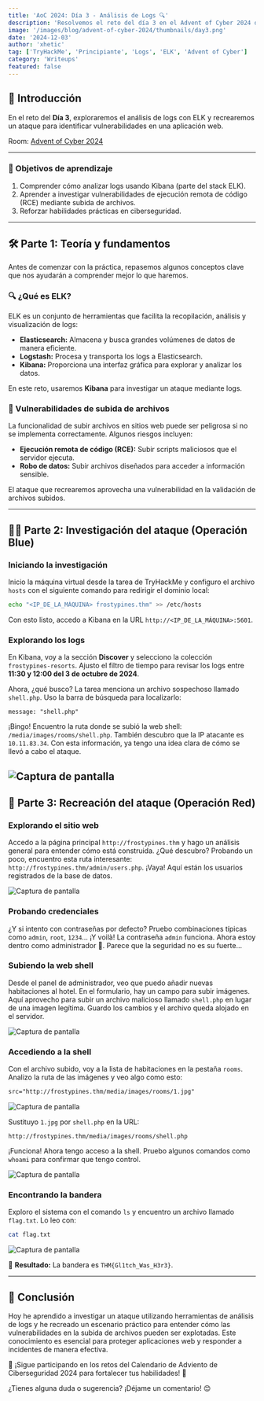 ```yaml
---
title: 'AoC 2024: Día 3 - Análisis de Logs 🔍'
description: 'Resolvemos el reto del día 3 en el Advent of Cyber 2024 organizado por TryHackMe.'
image: '/images/blog/advent-of-cyber-2024/thumbnails/day3.png'
date: '2024-12-03'
author: 'xhetic'
tag: ['TryHackMe', 'Principiante', 'Logs', 'ELK', 'Advent of Cyber']
category: 'Writeups'
featured: false
---
```


## 🌟 Introducción

En el reto del **Día 3**, exploraremos el análisis de logs con ELK y recrearemos un ataque para identificar vulnerabilidades en una aplicación web.

Room: [Advent of Cyber 2024](https://tryhackme.com/r/room/adventofcyber2024)

---

### 🎯 Objetivos de aprendizaje

1. Comprender cómo analizar logs usando Kibana (parte del stack ELK).
2. Aprender a investigar vulnerabilidades de ejecución remota de código (RCE) mediante subida de archivos.
3. Reforzar habilidades prácticas en ciberseguridad.

---

## 🛠️ Parte 1: Teoría y fundamentos

Antes de comenzar con la práctica, repasemos algunos conceptos clave que nos ayudarán a comprender mejor lo que haremos.

### 🔍 ¿Qué es ELK?

ELK es un conjunto de herramientas que facilita la recopilación, análisis y visualización de logs:

- **Elasticsearch:** Almacena y busca grandes volúmenes de datos de manera eficiente.
- **Logstash:** Procesa y transporta los logs a Elasticsearch.
- **Kibana:** Proporciona una interfaz gráfica para explorar y analizar los datos.

En este reto, usaremos **Kibana** para investigar un ataque mediante logs.

### 📄 Vulnerabilidades de subida de archivos

La funcionalidad de subir archivos en sitios web puede ser peligrosa si no se implementa correctamente. Algunos riesgos incluyen:

- **Ejecución remota de código (RCE):** Subir scripts maliciosos que el servidor ejecuta.
- **Robo de datos:** Subir archivos diseñados para acceder a información sensible.

El ataque que recrearemos aprovecha una vulnerabilidad en la validación de archivos subidos.

---

## 🕵️‍♂️ Parte 2: Investigación del ataque (Operación Blue)

### Iniciando la investigación

Inicio la máquina virtual desde la tarea de TryHackMe y configuro el archivo `hosts` con el siguiente comando para redirigir el dominio local:

```bash
echo "<IP_DE_LA_MÁQUINA> frostypines.thm" >> /etc/hosts
```

Con esto listo, accedo a Kibana en la URL `http://<IP_DE_LA_MÁQUINA>:5601`.

### Explorando los logs

En Kibana, voy a la sección **Discover** y selecciono la colección `frostypines-resorts`. Ajusto el filtro de tiempo para revisar los logs entre **11:30 y 12:00 del 3 de octubre de 2024**.

Ahora, ¿qué busco? La tarea menciona un archivo sospechoso llamado `shell.php`. Uso la barra de búsqueda para localizarlo:

```kql
message: "shell.php"
```

¡Bingo! Encuentro la ruta donde se subió la web shell: `/media/images/rooms/shell.php`. También descubro que la IP atacante es `10.11.83.34`. Con esta información, ya tengo una idea clara de cómo se llevó a cabo el ataque.

## ![Captura de pantalla](/images/blog/advent-of-cyber-2024/day3-img1.png)

## 🚩 Parte 3: Recreación del ataque (Operación Red)

### Explorando el sitio web

Accedo a la página principal `http://frostypines.thm` y hago un análisis general para entender cómo está construida. ¿Qué descubro? Probando un poco, encuentro esta ruta interesante: `http://frostypines.thm/admin/users.php`. ¡Vaya! Aquí están los usuarios registrados de la base de datos.

![Captura de pantalla](/images/blog/advent-of-cyber-2024/day3-img2.png)

### Probando credenciales

¿Y si intento con contraseñas por defecto? Pruebo combinaciones típicas como `admin`, `root`, `1234`... ¡Y voilà! La contraseña `admin` funciona. Ahora estoy dentro como administrador 🎉. Parece que la seguridad no es su fuerte...

### Subiendo la web shell

Desde el panel de administrador, veo que puedo añadir nuevas habitaciones al hotel. En el formulario, hay un campo para subir imágenes. Aquí aprovecho para subir un archivo malicioso llamado `shell.php` en lugar de una imagen legítima. Guardo los cambios y el archivo queda alojado en el servidor.

![Captura de pantalla](/images/blog/advent-of-cyber-2024/day3-img3.png)

### Accediendo a la shell

Con el archivo subido, voy a la lista de habitaciones en la pestaña `rooms`. Analizo la ruta de las imágenes y veo algo como esto:

```html
src="http://frostypines.thm/media/images/rooms/1.jpg"
```

![Captura de pantalla](/images/blog/advent-of-cyber-2024/day3-img4.png)

Sustituyo `1.jpg` por `shell.php` en la URL:

```
http://frostypines.thm/media/images/rooms/shell.php
```

¡Funciona! Ahora tengo acceso a la shell. Pruebo algunos comandos como `whoami` para confirmar que tengo control.

![Captura de pantalla](/images/blog/advent-of-cyber-2024/day3-img5.png)

### Encontrando la bandera

Exploro el sistema con el comando `ls` y encuentro un archivo llamado `flag.txt`. Lo leo con:

```bash
cat flag.txt
```

![Captura de pantalla](/images/blog/advent-of-cyber-2024/day3-img6.png)

🎉 **Resultado:** La bandera es `THM{Gl1tch_Was_H3r3}`.

---

## 🎯 Conclusión

Hoy he aprendido a investigar un ataque utilizando herramientas de análisis de logs y he recreado un escenario práctico para entender cómo las vulnerabilidades en la subida de archivos pueden ser explotadas. Este conocimiento es esencial para proteger aplicaciones web y responder a incidentes de manera efectiva.

🌟 ¡Sigue participando en los retos del Calendario de Adviento de Ciberseguridad 2024 para fortalecer tus habilidades! 💪

¿Tienes alguna duda o sugerencia? ¡Déjame un comentario! 😊
